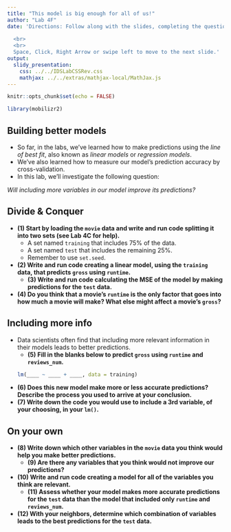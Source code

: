 ```yaml
---
title: "This model is big enough for all of us!"
author: "Lab 4F"
date: 'Directions: Follow along with the slides, completing the questions in <font color=#25679E><b>blue</b></font> on your computer, and answering the questions in **red** in your journal.  
  
  <br>
  <br>
  Space, Click, Right Arrow or swipe left to move to the next slide.'
output: 
  slidy_presentation: 
    css: ../../IDSLabCSSRev.css
    mathjax: ../../extras/mathjax-local/MathJax.js
---
```


```r
knitr::opts_chunk$set(echo = FALSE)
```

```r
library(mobilizr2)
```

## Building better models

- So far, in the labs, we've learned how to make predictions using the _line of best fit_, also known as _linear models_ or _regression models_.
- We've also learned how to measure our model's prediction accuracy by cross-validation.
- In this lab, we'll investigate the following question:

_Will including more variables in our model improve its predictions?_


## Divide & Conquer

- **(1) Start by loading the `movie` data and write and run code splitting it into two sets (see Lab 4C for help).**
    - <span class="blue">A set named `training` that includes 75% of the data.</span>
    - <span class="blue">A set named `test` that includes the remaining 25%.</span>
    - <span class="blue">Remember to use `set.seed`.</span>
- **(2) Write and run code creating a linear model, using the `training` data, that predicts `gross` using `runtime`.**
    - **(3) Write and run code calculating the MSE of the model by making predictions for the `test` data.**
- **(4) Do you think that a movie's `runtime` is the only factor that goes into how much a movie will make? What else might affect a movie's `gross`?**


## Including more info

- Data scientists often find that including more relevant information in their models leads to better predictions.
    - **(5) Fill in the blanks below to predict `gross` using `runtime` and `reviews_num`.**
```r
lm(____ ~ ____ + ____, data = training)
```

- **(6) Does this new model make more or less accurate predictions? Describe the process you used to arrive at your conclusion.**
- **(7) Write down the code you would use to include a 3rd variable, of your choosing, in your `lm()`.**


## On your own

- **(8) Write down which other variables in the `movie` data you think would help you make better predictions.** 
    - **(9) Are there any variables that you think would not improve our predictions?**
- **(10) Write and run code creating a model for all of the variables you think are relevant.**
    - **(11) Assess whether your model makes more accurate predictions for the `test` data than the model that included only `runtime` and `reviews_num`.**
- **(12) With your neighbors, determine which combination of variables leads to the best predictions for the `test` data.**

